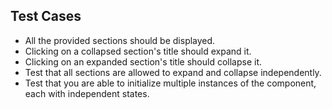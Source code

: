 ## Test Cases

- All the provided sections should be displayed.
- Clicking on a collapsed section's title should expand it.
- Clicking on an expanded section's title should collapse it.
- Test that all sections are allowed to expand and collapse independently.
- Test that you are able to initialize multiple instances of the component, each with independent states.
